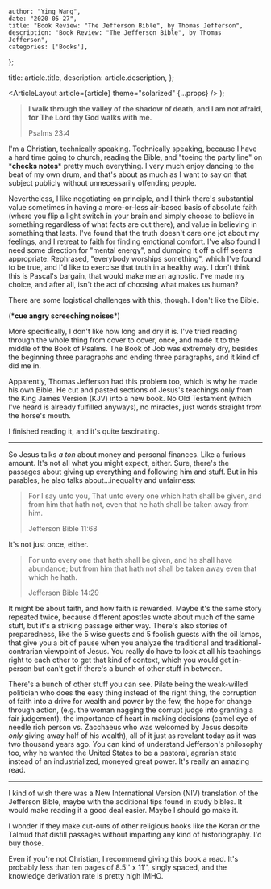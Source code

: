
    author: "Ying Wang",
    date: "2020-05-27",
    title: "Book Review: "The Jefferson Bible", by Thomas Jefferson",
    description: "Book Review: "The Jefferson Bible", by Thomas Jefferson",
    categories: ['Books'],
};

  title: article.title,
  description: article.description,
};

  <ArticleLayout article={article} theme="solarized" {...props} />
);

> **I walk through the valley of the shadow of death, and I am not afraid, for
> The Lord thy God walks with me.**
>
> Psalms 23:4

I'm a Christian, technically speaking. Technically speaking, because I have a
hard time going to church, reading the Bible, and "toeing the party line" on \***checks notes**\* pretty much everything. I very much enjoy dancing to the
beat of my own drum, and that's about as much as I want to say on that subject
publicly without unnecessarily offending people.

Nevertheless, I like negotiating on principle, and I think there's substantial
value sometimes in having a more-or-less air-based basis of absolute faith
(where you flip a light switch in your brain and simply choose to believe in
something regardless of what facts are out there), and value in believing in
something that lasts. I've found that the truth doesn't care one jot about my
feelings, and I retreat to faith for finding emotional comfort. I've also found
I need some direction for "mental energy", and dumping it off a cliff seems
appropriate. Rephrased, "everybody worships something", which I've found to be
true, and I'd like to exercise that truth in a healthy way. I don't think this
is Pascal's bargain, that would make me an agnostic. I've made my choice, and
after all, isn't the act of choosing what makes us human?

There are some logistical challenges with this, though. I don't like the Bible.

(\***cue angry screeching noises**\*)

More specifically, I don't like how long and dry it is. I've tried reading
through the whole thing from cover to cover, once, and made it to the middle of
the Book of Psalms. The Book of Job was extremely dry, besides the beginning
three paragraphs and ending three paragraphs, and it kind of did me in.

Apparently, Thomas Jefferson had this problem too, which is why he made his own
Bible. He cut and pasted sections of Jesus's teachings only from the King James
Version (KJV) into a new book. No Old Testament (which I've heard is already
fulfilled anyways), no miracles, just words straight from the horse's mouth.

I finished reading it, and it's quite fascinating.

---

So Jesus talks _a ton_ about money and personal finances. Like a furious amount.
It's not all what you might expect, either. Sure, there's the passages about
giving up everything and following him and stuff. But in his parables, he also
talks about...inequality and unfairness:

> For I say unto you, That unto every one which hath shall be given, and from
> him that hath not, even that he hath shall be taken away from him.
>
> Jefferson Bible 11:68

It's not just once, either.

> For unto every one that hath shall be given, and he shall have abundance; but
> from him that hath not shall be taken away even that which he hath.
>
> Jefferson Bible 14:29

It might be about faith, and how faith is rewarded. Maybe it's the same story
repeated twice, because different apostles wrote about much of the same stuff,
but it's a striking passage either way. There's also stories of preparedness,
like the 5 wise guests and 5 foolish guests with the oil lamps, that give you a
bit of pause when you analyze the traditional and traditional-contrarian
viewpoint of Jesus. You really do have to look at all his teachings right to
each other to get that kind of context, which you would get in-person but can't
get if there's a bunch of other stuff in between.

There's a bunch of other stuff you can see. Pilate being the weak-willed
politician who does the easy thing instead of the right thing, the corruption of
faith into a drive for wealth and power by the few, the hope for change through
action, (e.g. the woman nagging the corrupt judge into granting a fair
judgement), the importance of heart in making decisions (camel eye of needle
rich person vs. Zacchaeus who was welcomed by Jesus despite _only_ giving away
half of his wealth), all of it just as revelant today as it was two thousand
years ago. You can kind of understand Jefferson's philosophy too, why he wanted
the United States to be a pastoral, agrarian state instead of an industrialized,
moneyed great power. It's really an amazing read.

---

I kind of wish there was a New International Version (NIV) translation of the
Jefferson Bible, maybe with the additional tips found in study bibles. It would
make reading it a good deal easier. Maybe I should go make it.

I wonder if they make cut-outs of other religious books like the Koran or the
Talmud that distill passages without imparting any kind of historiography. I'd
buy those.

Even if you're not Christian, I recommend giving this book a read. It's probably
less than ten pages of 8.5'' x 11'', singly spaced, and the knowledge derivation
rate is pretty high IMHO.
